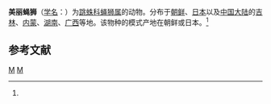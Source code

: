 {{Speciesbox
| taxon = Marpissa pulchra
| binomial_authority = (Proszynski, 1981)<ref name='id14757'>{{cite web| url =http://www.bioinfo.cn/db05/BjdwSpecies.php?action=view&id=14757| title =美丽蝇狮| work =《中国动物物种编目数据库》| publisher =中国科学院微生物研究所| author =中国科学院动物研究所| accessdate =2009-04-28| deadurl =yes| archiveurl =https://web.archive.org/web/20160305054030/http://www.bioinfo.cn/db05/BjdwSpecies.php?action=view&id=14757| archivedate =2016-03-05}}</ref>
}}

'''美丽蝇狮'''（[[学名|学名]]：{{lang|la|''Marpissa pulchra''}}）为[[跳蛛科|跳蛛科]][[蝇狮属|蝇狮属]]的动物。分布于[[朝鲜|朝鲜]]、[[日本|日本]]以及[[中国大陆|中国大陆]]的[[吉林|吉林]]、[[内蒙|内蒙]]、[[湖南|湖南]]、[[广西|广西]]等地。该物种的模式产地在朝鲜或日本。<ref name='id14757'/>

== 参考文献 ==
{{reflist}}

{{taxonbar}}
[[Category:_1981年描述的动物|M]]
[[Category:蝇狮属|M]]